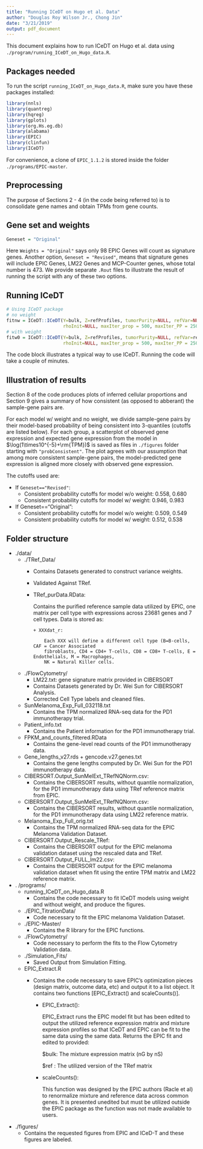 ```yaml
---
title: "Running ICeDT on Hugo et al. Data"
author: "Douglas Roy Wilson Jr., Chong Jin"
date: "3/21/2019"
output: pdf_document
---
```


This document explains how to run ICeDT on Hugo et al. data using `./program/running_ICeDT_on_Hugo_data.R`.

## Packages needed

To run the script `running_ICeDT_on_Hugo_data.R`, make sure you have these packages installed:

```r
library(nnls)
library(quantreg)
library(hqreg)
library(gplots)
library(org.Hs.eg.db)
library(alabama)
library(EPIC)
library(clinfun)
library(ICeDT)
```

For convenience, a clone of `EPIC_1.1.2` is stored inside the folder `./programs/EPIC-master`.

## Preprocessing

The purpose of Sections 2 - 4 (in the code being referred to) is to consolidate gene names and obtain TPMs from gene counts.

## Gene set and weights

```r
Geneset = "Original"
```

Here `Weights = "Original"` says only 98 EPIC Genes will count as signature genes.
Another option, `Geneset = "Revised"`, means that signature genes will include EPIC Genes, LM22 Genes and MCP-Counter genes, whose
total number is 473. We provide separate `.Rout` files to illustrate the result of running the script with any of these two options.

## Running ICeDT

```r
# Using ICeDT package
# no weight
fitnw = ICeDT::ICeDT(Y=bulk, Z=refProfiles, tumorPurity=NULL, refVar=NULL,
                     rhoInit=NULL, maxIter_prop = 500, maxIter_PP = 250, rhoConverge = 1e-3)
# with weight
fitw0 = ICeDT::ICeDT(Y=bulk, Z=refProfiles, tumorPurity=NULL, refVar=refVar,
                     rhoInit=NULL, maxIter_prop = 500, maxIter_PP = 250, rhoConverge = 1e-3)
```

The code block illustrates a typical way to use ICeDT. Running the code will take a couple of minutes.

## Illustration of results

Section 8 of the code produces plots of inferred cellular proportions and Section 9 gives a summary of how consistent (as opposed to abberant) the sample-gene pairs are.

For each model w/ weight and no weight, we divide sample-gene pairs by their model-based probability of being consistent into 3-quantiles (cutoffs are listed below). 
For each group, a scatterplot of observed gene expression and expected gene expression from the model in $\log(1\times10^{-5}+\rm{TPM})$ is saved as files in `./figures` folder starting with `"probConsistent"`. The plot agrees with our assumption that among more consistent sample-gene pairs, the model-predicted gene expression is aligned more closely with observed gene expression.

The cutoffs used are: 

* If `Geneset=="Revised"`:
    - Consistent probability cutoffs for model w/o weight: 0.558, 0.680 
    - Consistent probability cutoffs for model w/ weight: 0.946, 0.983
  
* If Geneset=="Original":
    - Consistent probability cutoffs for model w/o weight: 0.509, 0.549 
    - Consistent probability cutoffs for model w/ weight: 0.512, 0.538 
    
## Folder structure

* ./data/
    +	./TRef_Data/
        - Contains Datasets generated to construct variance weights.
        -	Validated Against TRef.
        - TRef_purData.RData:	
        
            Contains the purified reference sample data utilized by EPIC, one matrix per cell type with
	          expressions across 23681 genes and 7 cell types. Data is stored as:
	          
         	  + XXXdat_r:
         	  
	              Each XXX will define a different cell type (B=B-cells, CAF = Cancer Associated
	              fibroblasts, CD4 = CD4+ T-cells, CD8 = CD8+ T-cells, E = Endothelials, M = Macrophages,
	              NK = Natural Killer cells.
    +  	./FlowCytometry/
        - LM22.txt: gene signature matrix provided in CIBERSORT
        -	Contains Datasets generated by Dr. Wei Sun for CIBERSORT Analysis.
        -	Corrected Cell Type labels and cleaned files.
    +  	SunMelanoma_Exp_Full_032118.txt
        -	Contains the TPM normalized RNA-seq data for the PD1 immunotherapy trial.
    +  	Patient_info.txt
        -	Contains the Patient information for the PD1 immunotherapy trial.
    +   FPKM_and_counts_filtered.RData
        - Contains the gene-level read counts of the PD1 immunotherapy data.
    +  	Gene_lengths_v27.rds + gencode.v27.genes.txt
        -	Contains the gene lengths computed by Dr. Wei Sun for the PD1 immunotherapy data.
    +  	CIBERSORT.Output_SunMelExt_TRefNQNorm.csv:
        -	Contains the CIBERSORT results, without quantile normalization, for the PD1 immunotherapy data using TRef reference matrix from EPIC.
    +  	CIBERSORT.Output_SunMelExt_TRefNQNorm.csv:
        -	Contains the CIBERSORT results, without quantile normalization, for the PD1 immunotherapy data using LM22 reference matrix.
    +  	Melanoma_Exp_Full_orig.txt
        - Contains the TPM normalized RNA-seq data for the EPIC Melanoma Validation Dataset.
    +  	CIBERSORT.Output_Rescale_TRef:
        -	Contains the CIBERSORT output for the EPIC melanoma validation dataset using the rescaled data and TRef.
    +  	CIBERSORT.Output_FULL_lm22.csv:	  
        - Contains the CIBERSORT output for the EPIC melanoma validation dataset when fit using the entire TPM matrix and LM22 reference matrix.
    
*   .  /programs/
    +  	running_ICeDT_on_Hugo_data.R
        -	Contains the code necessary to fit ICeDT models using weight and without weight, and produce the figures.
    +   ./EPIC_TitrationData/
        - Code necessary to fit the EPIC melanoma Validation Dataset.
    +  	./EPIC-Master/
        -	Contains the R library for the EPIC functions.
    +  	./FlowCytometry/
        -	Code necessary to perform the fits to the Flow Cytometry Validation data.
    +  	./Simulation_Fits/
        -	Saved Output from Simulation Fitting.
    +  	EPIC_Extract.R
        -	Contains the code necessary to save EPIC’s optimization pieces (design matrix, outcome data, etc) and output it to a list object.
          It contains two functions [EPIC_Extract() and scaleCounts()]. 
	        
        	+ EPIC_Extract():
        	
        	   EPIC_Extract runs the EPIC model
        	   fit but has been edited to output the utilized reference expression matrix and mixture
        	   expression profiles so that ICeDT and EPIC can be fit to the same data using the same data.
        	   Returns the EPIC fit and edited to provided:
        	
        	   $bulk: The mixture expression matrix (nG by nS)
        	   
        	   $ref : The utilized version of the TRef matrix
          
        	+ scaleCounts():
        	
        	   This function was designed by the EPIC authors (Racle et al) to renormalize mixture 
        	   and reference data across common genes. It is presented unedited but must be utilized
        	   outside the EPIC package as the function was not made available to users.
          
* ./figures/
    +	Contains the requested figures from EPIC and ICeD-T and these figures are labeled.